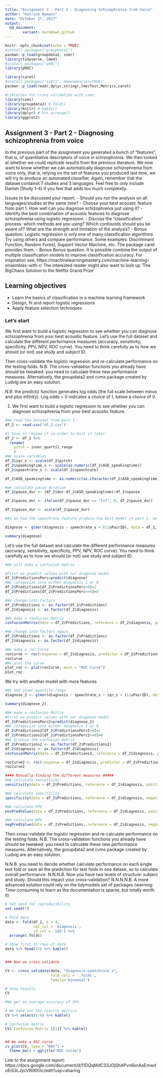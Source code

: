 ```yaml
---
title: "Assignment 3 - Part 2 - Diagnosing Schizophrenia from Voice"
author: "Katrine Nymann"
date: "October 17, 2017"
output: 
  md_document:
        variant: markdown_github
---
```


```r
knitr::opts_chunk$set(echo = TRUE)
#install.packages("groupdata2")
pacman::p_load(groupdata2, simr)
library(tidyverse, lme4)
#install.packages("pROC")
library(pROC)

library(caret)
#install.packages('e1071', dependencies=TRUE)
pacman::p_load(readr,dplyr,stringr,lmerTest,Metrics,caret)

#Libraries for cross validation with cvms
library(cvms)
library(groupdata2) # fold()
library(knitr) # kable()
library(dplyr) # %>% arrange()
library(ggplot2)
```

## Assignment 3 - Part 2 - Diagnosing schizophrenia from voice

In the previous part of the assignment you generated a bunch of "features", that is, of quantitative descriptors of voice in schizophrenia. We then looked at whether we could replicate results from the previous literature.
We now want to know whether we can automatically diagnose schizophrenia from voice only, that is, relying on the set of features you produced last time, we will try to produce an automated classifier.
Again, remember that the dataset containst 7 studies and 3 languages. Feel free to only include Danish (Study 1-4) if you feel that adds too much complexity.

Issues to be discussed your report:
- Should you run the analysis on all languages/studies at the same time? 
- Choose your best acoustic feature from part 1. How well can you diagnose schizophrenia just using it?
- Identify the best combination of acoustic features to diagnose schizophrenia using logistic regression.
- Discuss the "classification" process: which methods are you using? Which confounds should you be aware of? What are the strength and limitation of the analysis?
- Bonus question: Logistic regression is only one of many classification algorithms. Try using others and compare performance. Some examples: Discriminant Function, Random Forest, Support Vector Machine, etc. The package caret provides them. 
- Bonus Bonus question: It is possible combine the output of multiple  classification models to improve classification accuracy. For inspiration see,
https://machinelearningmastery.com/machine-learning-ensembles-with-r/
 The interested reader might also want to look up 'The BigChaos Solution to the Netflix Grand Prize'

## Learning objectives
- Learn the basics of classification in a machine learning framework
- Design, fit and report logistic regressions
- Apply feature selection techniques

### Let's start

We first want to build a logistic regression to see whether you can diagnose schizophrenia from your best acoustic feature. Let's use the full dataset and calculate the different performance measures (accuracy, sensitivity, specificity, PPV, NPV, ROC curve). You need to think carefully as to how we should (or not) use study and subject ID.

Then cross-validate the logistic regression and re-calculate performance on the testing folds. N.B. The cross-validation functions you already have should be tweaked: you need to calculate these new performance measures. Alternatively, the groupdata2 and cvms package created by Ludvig are an easy solution. 

N.B. the predict() function generates log odds (the full scale between minus and plus infinity). Log odds > 0 indicates a choice of 1, below a choice of 0.



1)
We first want to build a logistic regression to see whether you can diagnose schizophrenia from your best acoustic feature.

```r
#We read the dataset from part 1
df_2 <- read.csv("df_2.csv")

#I have to rename it in order to knit it later
df_2 <- df_2 %>% 
  rename(
    pitch = inner_quartil_range
    )
#We scale variables
df_2$iqr_s <- scale(df_2$pitch)
df_2$speakingtime_s <- scale(as.numeric(df_2$ASD_speakingtime))
df_2$speechrate_s <- scale(df_2$speechrate)

df_2$ASD_speakingtime <- as.numeric(as.character(df_2$ASD_speakingtime))

#we calculate pause duration
df_2$pause_dur <- (df_2$dur-df_2$ASD_speakingtime)/df_2$npause

df_2$pause_dur <- ifelse(df_2$pause_dur == "Inf", 0, df_2$pause_dur)

df_2$pause_dur <- scale(df_2$pause_dur)

#As we had the speechrate feature produce the best model in part 1, we will use this feature for the logistic regression

diagnose <- glmer(diagnosis ~ speechrate_s + (1|uPairID), data = df_2, family = binomial, control = glmerControl(optimizer = "nloptwrap", calc.derivs = FALSE))

summary(diagnose)

```
Let's use the full dataset and calculate the different performance measures (accuracy, sensitivity, specificity, PPV, NPV, ROC curve). You need to think carefully as to how we should (or not) use study and subject ID.
```r
#We will make a confusion matrix

#First we predict values with our diagnose model
df_2$PredictionsPerc=predict(diagnose)
#We categorize into either diagnosis 1 or 0
df_2$Predictions[df_2$PredictionsPerc>0]=1
df_2$Predictions[df_2$PredictionsPerc<=0]=0

#We change into factors
df_2$Predictions <- as.factor(df_2$Predictions)
df_2$diagnosis <- as.factor(df_2$diagnosis)

#We make a confusion Matrix
confusionMatrix(data = df_2$Predictions, reference = df_2$diagnosis, positive = "1") 

#We change into factors again
df_2$Predictions <- as.factor(df_2$Predictions)
df_2$diagnosis <- as.factor(df_2$diagnosis)

#We make a roc Curve
rocCurve <- roc(response = df_2$diagnosis, predictor = df_2$PredictionsPerc)
rocCurve
#We plot the curve
plot_roc <- plot(rocCurve, main = "ROC Curve")
plot_roc


```
We try with another model with more features
```r
#We add inner quartile range
diagnose_2 <- glmer(diagnosis ~ speechrate_s + iqr_s + (1|uPairID), data = df_2, family = binomial, control = glmerControl(optimizer = "nloptwrap", calc.derivs = FALSE))

summary(diagnose_2)

#We make a confusion Matrix
#First we predict values with our diagnose model
df_2$PredictionsPerc2=predict(diagnose_2)
#We categorize into either diagnosis 1 or 0
df_2$Predictions2[df_2$PredictionsPerc2>0]=1
df_2$Predictions2[df_2$PredictionsPerc2<=0]=0
#We produce the confusion matrix
df_2$Predictions2 <- as.factor(df_2$Predictions2)
df_2$diagnosis <- as.factor(df_2$diagnosis)
confusionMatrix(data = df_2$Predictions2, reference = df_2$diagnosis, positive = "1")

rocCurve2 <- roc(response = df_2$diagnosis, predictor = df_2$PredictionsPerc2)
rocCurve2
```




```r
#### Manually finding the different measures #####
#We calculate sensitivity
sensitivity(data = df_2$Predictions, reference = df_2$diagnosis, positive = 1) 

#We calculate specificity
specificity(data = df_2$Predictions, reference = df_2$diagnosis, negative = 0) 

#We calculate PPV
posPredValue(data = df_2$Predictions, reference = df_2$diagnosis, positive = 1) 

#We calculate NPV
negPredValue(data = df_2$Predictions, reference = df_2$diagnosis, negative = 0) 
```
Then cross-validate the logistic regression and re-calculate performance on the testing folds. N.B. The cross-validation functions you already have should be tweaked: you need to calculate these new performance measures. Alternatively, the groupdata2 and cvms package created by Ludvig are an easy solution. 

N.N.B. you need to decide whether calculate performance on each single test fold or save all the prediction for test folds in one datase, so to calculate overall performance.
N.N.N.B. Now you have two levels of structure: subject and study. Should this impact your cross-validation?
N.N.N.N.B. A more advanced solution could rely on the tidymodels set of packages (warning: Time-consuming to learn as the documentation is sparse, but totally worth it)
```r
# Set seed for reproducibility
set.seed(7)

# Fold data 
data <- fold(df_2, k = 4,
             cat_col = 'diagnosis',
             id_col = 'uID') %>% 
  arrange(.folds)

# Show first 15 rows of data
data %>% head(15) %>% kable()


### Now we cross validate

CV <- cross_validate(data, "diagnosis~speechrate_s", 
                     fold_cols = '.folds', 
                     family='binomial')

# Show results
CV

#We get an average accuracy of 56% 

# We take out the results metrics
CV %>% select(1:9) %>% kable()

# Confusion matrix
CV$`Confusion Matrix`[[1]] %>% kable()


## We make a ROC curve
cv_plot(CV, type = "ROC") +
  theme_bw() + ggtitle("ROC curve")
```
Link to the assignment report: https://docs.google.com/document/d/11DQqMdC33JOjShAPvn6snAsEmwdoEiS3LJycVRIX0Oc/edit?usp=sharing
